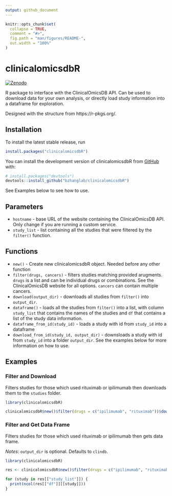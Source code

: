 ```yaml
---
output: github_document
---
```


<!-- README.md is generated from README.Rmd. Please edit that file -->

```r
knitr::opts_chunk$set(
  collapse = TRUE,
  comment = "#>",
  fig.path = "man/figures/README-",
  out.width = "100%"
)
```

# clinicalomicsdbR

<!-- badges: start -->
[![Zenodo](https://zenodo.org/badge/DOI/10.5281/zenodo.8239443.svg)](https://doi.org/10.5281/zenodo.8239443)
<!-- badges: end -->

R package to interface with the ClinicalOmicsDB API. Can be used to download data for your own analysis, or directly load study information into a dataframe for exploration.

Designed with the structure from https://r-pkgs.org/.

## Installation

To install the latest stable release, run

``` r
install.packages("clinicalomicsdbR")
```

You can install the development version of clinicalomicsdbR from [GitHub](https://github.com/) with:

``` r
# install.packages("devtools")
devtools::install_github("bzhanglab/clinicalomicsdbR")
```

See Examples below to see how to use.

## Parameters

- `hostname` - base URL of the website containing the ClinicalOmicsDB API. Only change if you are running a custom service.
- `study_list` - list containing all the studies that were filtered by the `filter()` function.

## Functions

- `new()` - Create new clinicalomicsdbR object. Needed before any other
  function
- `filter(drugs, cancers)` - filters studies matching provided
  arugments. `drugs` is a list and can be individual drugs or
  combinations. See the ClinicalOmicsDB website for all options.
  `cancers` can contain multiple cancers.
- `download(output_dir)` - downloads all studies from `filter()` into
  `output_dir`.
- `dataframe()` - loads all the studies from `filter()` into a
  list, with column `study_list` that contains the names of the
  studies and `df` that contains a list of the study data information.
- `dataframe_from_id(study_id)` - loads a study with id from `study_id` into a dataframe
- `download_from_id(study_id, output_dir)` - downsloads a study with id from `study_id` into a folder `output_dir`.
See the examples below for more information on how to use.

## Examples

### Filter and Download

Filters studies for those which used rituximab or ipilimumab then downloads them to the `studies` folder.

```r
library(clinicalomicsdbR)

clinicalomicsdbR$new()$filter(drugs = c("ipilimumab", "rituximab"))$download(output_dir = tempdir()) # downloads all files
```

### Filter and Get Data Frame

Filters studies for those which used rituximab or ipilimumab then gets data frame. 

*Notes*: `output_dir` is optional. Defaults to `clindb`.

``` r
library(clinicalomicsdbR)

res <- clinicalomicsdbR$new()$filter(drugs = c("ipilimumab", "rituximab"))$dataframe(); # downloads all files

for (study in res[["study_list"]]) {
  print(ncol(res[["df"]][[study]]))
}
```
